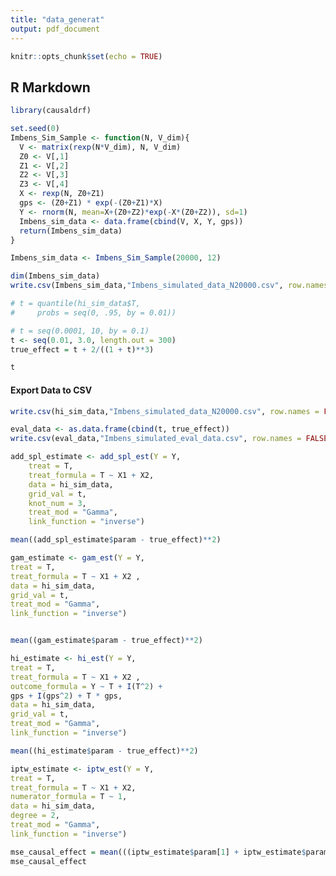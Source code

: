 ---
title: "data_generat"
output: pdf_document
---

```{r setup, include=FALSE}
knitr::opts_chunk$set(echo = TRUE)
```

## R Markdown



```{r}
library(causaldrf)
```

```{r}
set.seed(0)
Imbens_Sim_Sample <- function(N, V_dim){
  V <- matrix(rexp(N*V_dim), N, V_dim) 
  Z0 <- V[,1]
  Z1 <- V[,2]
  Z2 <- V[,3]
  Z3 <- V[,4]
  X <- rexp(N, Z0+Z1)
  gps <- (Z0+Z1) * exp(-(Z0+Z1)*X)
  Y <- rnorm(N, mean=X+(Z0+Z2)*exp(-X*(Z0+Z2)), sd=1)
  Imbens_sim_data <- data.frame(cbind(V, X, Y, gps))
  return(Imbens_sim_data)
}

Imbens_sim_data <- Imbens_Sim_Sample(20000, 12)

```

```{r}
dim(Imbens_sim_data)
write.csv(Imbens_sim_data,"Imbens_simulated_data_N20000.csv", row.names = FALSE)
```


```{r}
# t = quantile(hi_sim_data$T,
#     probs = seq(0, .95, by = 0.01))

# t = seq(0.0001, 10, by = 0.1)
t <- seq(0.01, 3.0, length.out = 300)
true_effect = t + 2/((1 + t)**3)

t
```

#### Export Data to CSV
```{r}

write.csv(hi_sim_data,"Imbens_simulated_data_N20000.csv", row.names = FALSE)

```

```{r}
eval_data <- as.data.frame(cbind(t, true_effect))
write.csv(eval_data,"Imbens_simulated_eval_data.csv", row.names = FALSE)
```





```{r}
add_spl_estimate <- add_spl_est(Y = Y,
    treat = T,
    treat_formula = T ~ X1 + X2,
    data = hi_sim_data,
    grid_val = t,
    knot_num = 3,
    treat_mod = "Gamma",
    link_function = "inverse")

mean((add_spl_estimate$param - true_effect)**2)


```


```{r}
gam_estimate <- gam_est(Y = Y,
treat = T,
treat_formula = T ~ X1 + X2 ,
data = hi_sim_data,
grid_val = t,
treat_mod = "Gamma",
link_function = "inverse")


mean((gam_estimate$param - true_effect)**2)
```
```{r}
hi_estimate <- hi_est(Y = Y,
treat = T,
treat_formula = T ~ X1 + X2 ,
outcome_formula = Y ~ T + I(T^2) +
gps + I(gps^2) + T * gps,
data = hi_sim_data,
grid_val = t,
treat_mod = "Gamma",
link_function = "inverse")

mean((hi_estimate$param - true_effect)**2)

```


```{r}
iptw_estimate <- iptw_est(Y = Y,
treat = T,
treat_formula = T ~ X1 + X2,
numerator_formula = T ~ 1,
data = hi_sim_data,
degree = 2,
treat_mod = "Gamma",
link_function = "inverse")

mse_causal_effect = mean(((iptw_estimate$param[1] + iptw_estimate$param[2] * t + iptw_estimate$param[3] * t**2) - true_effect)**2)
mse_causal_effect
```



